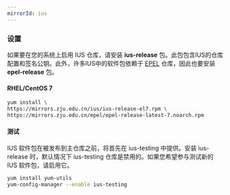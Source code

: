 ```yaml
---
mirrorId: ius
---
```


### 设置

如果要在您的系统上启用 IUS 仓库，请安装 **ius-release** 包。此包包含IUS的仓库配置和签名公钥。此外，许多IUS中的软件包依赖于 [EPEL](http://mirrors.zju.edu.cn/docs/epel/) 仓库，因此也要安装 **epel-release** 包。

#### RHEL/CentOS 7

```bash
yum install \
https://mirrors.zju.edu.cn/ius/ius-release-el7.rpm \
https://mirrors.zju.edu.cn/epel/epel-release-latest-7.noarch.rpm
```

#### 测试

IUS 软件包在被发布到主仓库之前，将首先在 ius-testing 中提供。安装 ius-release 时，默认情况下 ius-testing 仓库是禁用的。如果您希望参与测试新的 IUS 软件包，请启用它。

```bash
yum install yum-utils
yum-config-manager --enable ius-testing
```